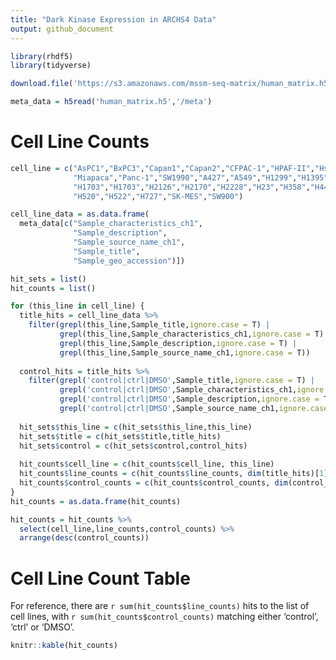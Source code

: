 ```yaml
---
title: "Dark Kinase Expression in ARCHS4 Data"
output: github_document
---
```


```r
library(rhdf5)
library(tidyverse)
```

```r
download.file('https://s3.amazonaws.com/mssm-seq-matrix/human_matrix.h5','human_matrix.h5')
```

```r
meta_data = h5read('human_matrix.h5','/meta')
```

# Cell Line Counts

```r
cell_line = c("AsPC1","BxPC3","Capan1","Capan2","CFPAC-1","HPAF-II","Hs766T",
              "Miapaca","Panc-1","SW1990","A427","A549","H1299","H1395",
              "H1703","H1703","H2126","H2170","H2228","H23","H358","H441",
              "H520","H522","H727","SK-MES","SW900")

cell_line_data = as.data.frame(
  meta_data[c("Sample_characteristics_ch1",
              "Sample_description",
              "Sample_source_name_ch1",
              "Sample_title",
              "Sample_geo_accession")])

hit_sets = list()
hit_counts = list()

for (this_line in cell_line) {
  title_hits = cell_line_data %>%
    filter(grepl(this_line,Sample_title,ignore.case = T) |
           grepl(this_line,Sample_characteristics_ch1,ignore.case = T) |
           grepl(this_line,Sample_description,ignore.case = T) |
           grepl(this_line,Sample_source_name_ch1,ignore.case = T))
  
  control_hits = title_hits %>%
    filter(grepl('control|ctrl|DMSO',Sample_title,ignore.case = T) |
           grepl('control|ctrl|DMSO',Sample_characteristics_ch1,ignore.case = T) |
           grepl('control|ctrl|DMSO',Sample_description,ignore.case = T) |
           grepl('control|ctrl|DMSO',Sample_source_name_ch1,ignore.case = T))
  
  hit_sets$this_line = c(hit_sets$this_line,this_line)
  hit_sets$title = c(hit_sets$title,title_hits)
  hit_sets$control = c(hit_sets$control,control_hits)
  
  hit_counts$cell_line = c(hit_counts$cell_line, this_line)
  hit_counts$line_counts = c(hit_counts$line_counts, dim(title_hits)[1])
  hit_counts$control_counts = c(hit_counts$control_counts, dim(control_hits)[1])
}
hit_counts = as.data.frame(hit_counts)

hit_counts = hit_counts %>% 
  select(cell_line,line_counts,control_counts) %>% 
  arrange(desc(control_counts))
```

# Cell Line Count Table

For reference, there are `r sum(hit_counts$line_counts)` hits to the list of cell lines, with `r sum(hit_counts$control_counts)` matching either 'control', 'ctrl' or 'DMSO'.

```r
knitr::kable(hit_counts)
```